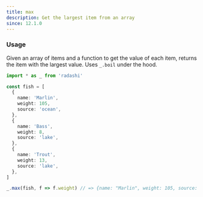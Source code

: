 ```yaml
---
title: max
description: Get the largest item from an array
since: 12.1.0
---
```


### Usage

Given an array of items and a function to get the value of each item, returns the item with the largest value. Uses `_.boil` under the hood.

```ts
import * as _ from 'radashi'

const fish = [
  {
    name: 'Marlin',
    weight: 105,
    source: 'ocean',
  },
  {
    name: 'Bass',
    weight: 8,
    source: 'lake',
  },
  {
    name: 'Trout',
    weight: 13,
    source: 'lake',
  },
]

_.max(fish, f => f.weight) // => {name: "Marlin", weight: 105, source: "ocean"}
```
